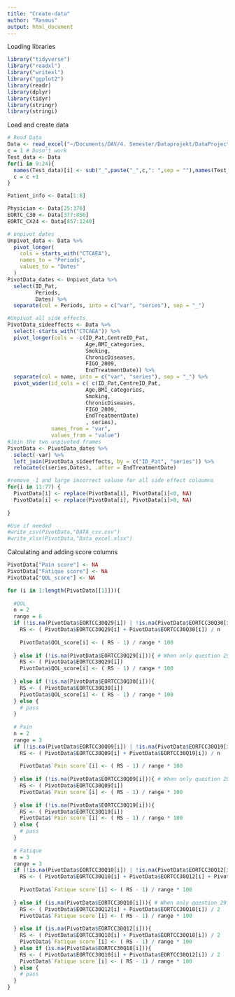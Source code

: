 ```yaml
---
title: "Create-data"
author: "Rasmus"
output: html_document
---
```





Loading libraries
```r
library("tidyverse")
library("readxl")
library("writexl")
library("ggplot2")
library(readr)
library(dplyr)
library(tidyr)
library(stringr)
library(stringi)
```


Load and create data
```r
# Read Data
Data <- read_excel("~/Documents/DAV/4. Semester/Dataprojekt/DataProject_onlyvariables.xlsx")
c = 1 # Dosn't work
Test_data <- Data
for(i in 9:24){
  names(Test_data)[i] <- sub("_",paste("_",c,": ",sep = ""),names(Test_data[i]))
  c = c +1
}

Patient_info <- Data[1:8]

Physician <- Data[25:376]
EORTC_C30 <- Data[377:856]
EORTC_CX24 <- Data[857:1240]

# unpivot dates
Unpivot_data <- Data %>% 
  pivot_longer(
    cols = starts_with("CTCAEA"),
    names_to = "Periods",
    values_to = "Dates"
  ) 
PivotData_dates <- Unpivot_data %>% 
  select(ID_Pat,
         Periods,
         Dates) %>% 
  separate(col = Periods, into = c("var", "series"), sep = "_") 

#Unpivot all side effects
PivotData_sideeffects <- Data %>% 
  select(-starts_with("CTCAEA")) %>% 
  pivot_longer(cols = -c(ID_Pat,CentreID_Pat,
                         Age,BMI_categories,
                         Smoking,
                         ChronicDiseases,
                         FIGO_2009,
                         EndTreatmentDate)) %>% 
  separate(col = name, into = c("var", "series"), sep = "_") %>% 
  pivot_wider(id_cols = c( c(ID_Pat,CentreID_Pat,
                         Age,BMI_categories,
                         Smoking,
                         ChronicDiseases,
                         FIGO_2009,
                         EndTreatmentDate)
                         , series), 
              names_from = "var", 
              values_from = "value")
#Join the two unpivoted frames 
PivotData <- PivotData_dates %>% 
  select(-var) %>% 
  left_join(PivotData_sideeffects, by = c("ID_Pat", "series")) %>% 
  relocate(c(series,Dates), .after = EndTreatmentDate)

#remove -1 and large incorrect valuse for all side effect coloumns
for(i in 11:77) { 
  PivotData[i] <- replace(PivotData[i], PivotData[i]<0, NA)
  PivotData[i] <- replace(PivotData[i], PivotData[i]>8, NA)
  
}

#Use if needed
#write_csv(PivotData,"DATA_csv.csv")
#write_xlsx(PivotData,"Data_excel.xlsx")

```


Calculating and adding score columns
```r
PivotData["Pain score"] <- NA
PivotData["Fatique score"] <- NA
PivotData["QOL_score"] <- NA

for (i in 1:length(PivotData[[1]])){
  
  #QOL
  n = 2
  range = 6
  if (!is.na(PivotData$EORTCC30Q29[i]) | !is.na(PivotData$EORTCC30Q30[i])){
    RS <- ( PivotData$EORTCC30Q29[i] + PivotData$EORTCC30Q30[i]) / n
    
    PivotData$QOL_score[i] <- ( RS - 1) / range * 100
    
  } else if (!is.na(PivotData$EORTCC30Q29[i])){ # When only question 29 is given
    RS <- ( PivotData$EORTCC30Q29[i])
    PivotData$QOL_score[i] <- ( RS - 1) / range * 100
    
  } else if (!is.na(PivotData$EORTCC30Q30[i])){
    RS <- ( PivotData$EORTCC30Q30[i])
    PivotData$QOL_score[i] <- ( RS - 1) / range * 100
  } else {
    # pass
  }
  
  # Pain
  n = 2
  range = 3
  if (!is.na(PivotData$EORTCC30Q09[i]) | !is.na(PivotData$EORTCC30Q19[i])){
    RS <- ( PivotData$EORTCC30Q09[i] + PivotData$EORTCC30Q19[i]) / n
    
    PivotData$`Pain score`[i] <- ( RS - 1) / range * 100
    
  } else if (!is.na(PivotData$EORTCC30Q09[i])){ # When only question 29 is given
    RS <- ( PivotData$EORTCC30Q09[i])
    PivotData$`Pain score`[i] <- ( RS - 1) / range * 100
    
  } else if (!is.na(PivotData$EORTCC30Q19[i])){
    RS <- ( PivotData$EORTCC30Q19[i])
    PivotData$`Pain score`[i] <- ( RS - 1) / range * 100
  } else {
    # pass
  }
  
  # Fatique
  n = 3
  range = 3
  if (!is.na(PivotData$EORTCC30Q10[i]) | !is.na(PivotData$EORTCC30Q12[i]) | !is.na(PivotData$EORTCC30Q18[i])){
    RS <- ( PivotData$EORTCC30Q10[i] + PivotData$EORTCC30Q12[i] + PivotData$EORTCC30Q18[i] ) / n
    
    PivotData$`Fatique score`[i] <- ( RS - 1) / range * 100
    
  } else if (is.na(PivotData$EORTCC30Q10[i])){ # When only question 29 is given
    RS <- ( PivotData$EORTCC30Q12[i] + PivotData$EORTCC30Q18[i]) / 2
    PivotData$`Fatique score`[i] <- ( RS - 1) / range * 100
    
  } else if (is.na(PivotData$EORTCC30Q12[i])){
    RS <- ( PivotData$EORTCC30Q10[i] + PivotData$EORTCC30Q18[i]) / 2
    PivotData$`Fatique score`[i] <- ( RS - 1) / range * 100
  } else if (is.na(PivotData$EORTCC30Q18[i])){
    RS <- ( PivotData$EORTCC30Q10[i] + PivotData$EORTCC30Q12[i]) / 2
    PivotData$`Fatique score`[i] <- ( RS - 1) / range * 100
  } else {
    # pass
  }
}
```



